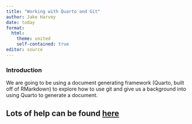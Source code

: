 ```yaml
---
title: "Working with Quarto and Git"
author: Jake Harvey
date: today
format: 
  html:
    theme: united
    self-contained: true
editor: source
---
```


### Introduction
We are going to be using a document generating framework (Quarto, built off of RMarkdown) to explore how to use git and give us a background into using Quarto to generate a document.  

Lots of help can be found [here](https://quarto.org/docs/guide/)
---

## 
